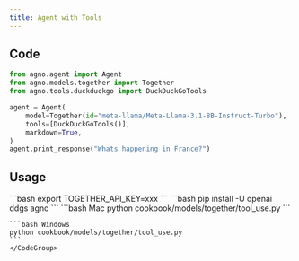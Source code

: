 ```yaml
---
title: Agent with Tools
---
```


## Code

```python cookbook/models/together/tool_use.py
from agno.agent import Agent
from agno.models.together import Together
from agno.tools.duckduckgo import DuckDuckGoTools

agent = Agent(
    model=Together(id="meta-llama/Meta-Llama-3.1-8B-Instruct-Turbo"),
    tools=[DuckDuckGoTools()],
    markdown=True,
)
agent.print_response("Whats happening in France?")
```

## Usage

<Steps>
  <Snippet file="create-venv-step.mdx" />

  <Step title="Set your API key">
    ```bash
    export TOGETHER_API_KEY=xxx
    ```
  </Step>

  <Step title="Install libraries">
    ```bash
    pip install -U openai ddgs agno
    ```
  </Step>

  <Step title="Run Agent">
    <CodeGroup>
    ```bash Mac
    python cookbook/models/together/tool_use.py
    ```

    ```bash Windows
    python cookbook/models/together/tool_use.py
    ```
    </CodeGroup>
  </Step>
</Steps>